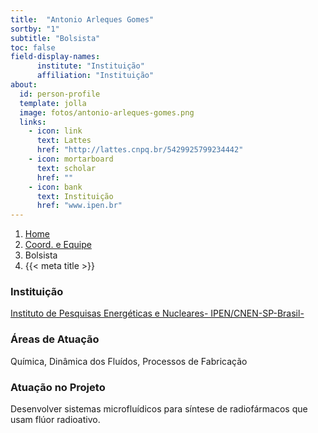 ```yaml
---
title:  "Antonio Arleques Gomes"
sortby: "1"
subtitle: "Bolsista"
toc: false
field-display-names:
      institute: "Instituição"
      affiliation: "Instituição"
about:
  id: person-profile
  template: jolla
  image: fotos/antonio-arleques-gomes.png
  links:
    - icon: link
      text: Lattes
      href: "http://lattes.cnpq.br/5429925799234442"
    - icon: mortarboard
      text: scholar
      href: ""
    - icon: bank
      text: Instituição
      href: "www.ipen.br"
---
```


```{=html}
<nav aria-label="breadcrumb">
  <ol class="breadcrumb">
    <li class="breadcrumb-item"><a href="../../index.html">Home</a></li>
    <li class="breadcrumb-item"><a href="../coord-equipe.html">Coord. e Equipe</a></li>
    <li class="breadcrumb-item active">Bolsista</li>
    <li class="breadcrumb-item active" aria-current="page">{{< meta title >}}</li>
  </ol>
</nav>
```
:::{#person-profile}
:::

### Instituição

[Instituto de Pesquisas Energéticas e Nucleares- IPEN/CNEN-SP-Brasil-](www.ipen.br)

### Áreas de Atuação

Química, Dinâmica dos Fluídos, Processos de Fabricação

### Atuação no Projeto

Desenvolver sistemas microfluídicos para síntese de radiofármacos que usam flúor radioativo.
